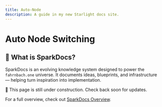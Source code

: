 ```yaml
---
title: Auto-Node
description: A guide in my new Starlight docs site.
---
```

# Auto Node Switching


## 🌟 What is SparkDocs?
SparkDocs is an evolving knowledge system designed to power the `fahrnbach.one` universe. It documents ideas, blueprints, and infrastructure — helping turn inspiration into implementation.

<Aside type="caution">🚧 This page is still under construction. Check back soon for updates.</Aside>

For a full overview, check out <a href="/start">SparkDocs Overview</a>.
